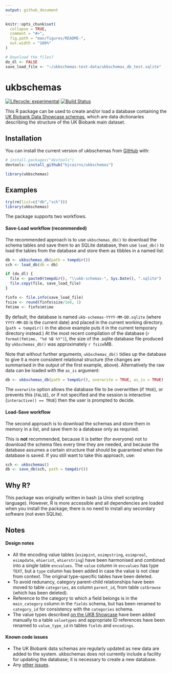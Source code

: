 ```yaml
---
output: github_document
---
```


<!-- README.md is generated from README.Rmd. Please edit that file -->

```r
knitr::opts_chunk$set(
  collapse = TRUE,
  comment = "#>",
  fig.path = "man/figures/README-",
  out.width = "100%"
)

# Download the files?
do_dl <- FALSE
save_load_file <- "~/ukbschemas-test-data/ukbschemas_db_test.sqlite"

```
# ukbschemas

<!-- badges: start -->
[![Lifecycle: experimental](https://img.shields.io/badge/lifecycle-experimental-orange.svg)](https://www.tidyverse.org/lifecycle/#experimental)
[![Build Status](https://travis-ci.com/bjcairns/ukbschemas.svg?token=tA2cYTLpigx5VuTgcHFd&branch=master)](https://travis-ci.com/bjcairns/ukbschemas)
<!-- badges: end -->

This R package can be used to create and/or load a database containing the [UK Biobank Data Showcase schemas](http://biobank.ctsu.ox.ac.uk/crystal/schema.cgi), which are data dictionaries describing the structure of the UK Biobank main dataset.

## Installation

You can install the current version of ukbschemas from [GitHub](https://github.com/) with:

```r
# install.packages("devtools")
devtools::install_github("bjcairns/ukbschemas")

library(ukbschemas)
```

## Examples

```r
try(rm(list=c("db","sch")))
library(ukbschemas)
```

The package supports two workflows. 

#### Save-Load workflow (recommended)

The recommended approach is to use `ukbschemas_db()` to download the schema tables and save them to an SQLite database, then use `load_db()` to load the tables from the database and store them as tibbles in a named list:

```r
db <- ukbschemas_db(path = tempdir())
sch <- load_db(db = db)
```

```r
if (do_dl) {
  file <- paste0(tempdir(), "\\ukb-schemas-", Sys.Date(), ".sqlite")
  file.copy(file, save_load_file)
}

finfo <- file.info(save_load_file)
fsize <- round(finfo$size/1e6, 1)
fmtime <- finfo$mtime
```

By default, the database is named `ukb-schemas-YYYY-MM-DD.sqlite` (where `YYYY-MM-DD` is the current date) and placed in the current working directory. (`path = tempdir()` in the above example puts it in the current temporary directory instead.) At the most recent compilation of the database (`r format(fmtime, "%d %B %Y")`), the size of the .sqlite database file produced by `ukbschemas_db()` was approximately `r fsize`MB.

Note that without further arguments, `ukbschemas_db()` tidies up the database to give it a more consistent relational structure (the changes are summarised in the output of the first example, above). Alternatively the raw data can be loaded with the `as_is` argument:

```r
db <- ukbschemas_db(path = tempdir(), overwrite = TRUE, as_is = TRUE)
```

The `overwrite` option allows the database file to be overwritten (if `TRUE`), or prevents this (`FALSE`), or if not specified and the session is interactive (`interactive() == TRUE`) then the user is prompted to decide.

#### Load-Save workflow

The second approach is to download the schemas and store them in memory in a list, and save them to a database only as requried. 

This is **not** recommended, because it is better (for everyone) not to download the schema files every time they are needed, and because the database assumes a certain structure that should be guaranteed when the database is saved. If you still want to take this approach, use:

```r
sch <- ukbschemas()
db <- save_db(sch, path = tempdir())
```

## Why R?

This package was originally written in bash (a Unix shell scripting language). However, R is more accessible and all dependencies are loaded when you install the package; there is no need to install any secondary software (not even SQLite).

## Notes

#### Design notes

* All the encoding value tables (`esimpint`, `esimpstring`, `esimpreal`, `esimpdate`, `ehierint`, `ehierstring`) have been harmonised and combined into a single table `encvalues`. The `value` column in `encvalues` has type `TEXT`, but a `type` column has been added in case the value is not clear from context. The original type-specific tables have been deleted.
* To avoid redunancy, category parent-child relationships have been moved to table `categories`, as column `parent_id`, from table `catbrowse` (which has been deleted).
* Reference to the category to which a field belongs is in the `main_category` column in the `fields` schema, but has been renamed to `category_id` for consistency with the `categories` schema.
* The value types described [on the UKB Showcase](http://biobank.ctsu.ox.ac.uk/crystal/help.cgi?cd=value_type) have been added manually to a table `valuetypes` and appropriate ID references have been renamed to `value_type_id` in tables `fields` and `encodings`.

#### Known code issues

* The UK Biobank data schemas are regularly updated as new data are added to the system. ukbschemas does not currently include a facility for updating the database; it is necessary to create a new database.
* Any [other issues](https://github.com/bjcairns/ukbschemas/issues).

